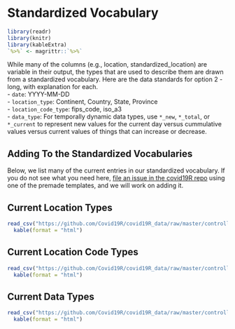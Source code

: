 # Standardized Vocabulary  

```r
library(readr)
library(knitr)
library(kableExtra)
`%>%` <- magrittr::`%>%`
```

While many of the columns (e.g., location, standardized_location) are variable in their output, the types that are used to describe them are drawn from a standardized vocabulary. Here are the data standards for option 2 - long, with explanation for each.  
- `date`: YYYY-MM-DD  
- `location_type`: Continent, Country, State, Province  
- `location_code_type`: fips_code, iso_a3   
- `data_type`: For temporally dynamic data types, use `*_new`,  `*_total`, or `*_current` to represent new values for the current day versus cummulative values versus current values of things that can increase or decrease. 

## Adding To the Standardized Vocabularies

Below, we list many of the current entries in our standardized vocabulary. If you do not see what you need here, [file an issue in the covid19R repo](https://github.com/Covid19R/covid19R/issues) using one of the premade templates, and we will work on adding it.

## Current Location Types

```r
read_csv("https://github.com/Covid19R/covid19R_data/raw/master/controlled_vocabularies/location_type.csv", col_type = "cc") %>% 
  kable(format = "html") 
```

## Current Location Code Types

```r
read_csv("https://github.com/Covid19R/covid19R_data/raw/master/controlled_vocabularies/location_code_type.csv", col_type = "ccc") %>% 
  kable(format = "html") 
```

## Current Data Types

```r
read_csv("https://github.com/Covid19R/covid19R_data/raw/master/controlled_vocabularies/data_type.csv", col_type = "cc") %>% 
  kable(format = "html") 
```
